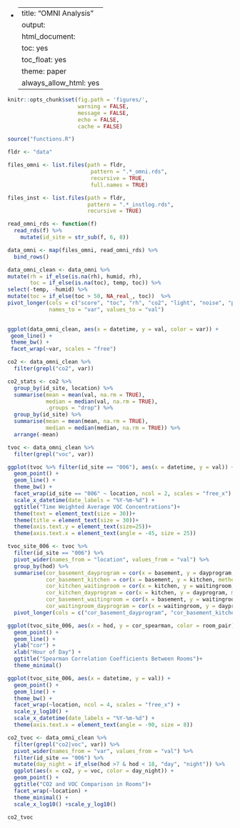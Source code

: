 +
---
title: "OMNI Analysis"
output: 
  html_document:
  toc: yes
toc_float: yes
theme: paper
always_allow_html: yes
---


```{r global_options, include=FALSE}
knitr::opts_chunk$set(fig.path = 'figures/',
                      warning = FALSE,
                      message = FALSE,
                      echo = FALSE,
                      cache = FALSE)
```


```{r}
source("functions.R")
```


```{r}
fldr <- "data"
```

```{r}
files_omni <- list.files(path = fldr,
                          pattern = ".*_omni.rds",
                          recursive = TRUE,
                          full.names = TRUE)

files_inst <- list.files(path = fldr,
                         pattern = ".*_instlog.rds",
                         recursive = TRUE)
```

```{r, cache = TRUE}
read_omni_rds <- function(f)
  read_rds(f) %>%
    mutate(id_site = str_sub(f, 6, 8))
```

```{r, cache = TRUE}
data_omni <- map(files_omni, read_omni_rds) %>%
  bind_rows()
```

```{r, cache=TRUE}
data_omni_clean <- data_omni %>%
mutate(rh = if_else(is.na(rh), humid, rh),
       toc = if_else(is.na(toc), temp, toc)) %>%
select(-temp, -humid) %>%
mutate(toc = if_else(toc > 50, NA_real_, toc))  %>%
pivot_longer(cols = c("score", "toc", "rh", "co2", "light", "noise", "pm25", "voc"),
             names_to = "var", values_to = "val")
 
```

```{r, include=FALSE, cache=TRUE}
ggplot(data_omni_clean, aes(x = datetime, y = val, color = var)) +
 geom_line() +
 theme_bw() +
 facet_wrap(~var, scales = "free")
```

```{r, cache=TRUE}
co2 <- data_omni_clean %>%
  filter(grepl("co2", var))
```

```{r, cache=TRUE}
co2_stats <- co2 %>%
  group_by(id_site, location) %>%
  summarise(mean = mean(val, na.rm = TRUE),
            median = median(val, na.rm = TRUE), 
            .groups = "drop") %>%
  group_by(id_site) %>% 
  summarise(mean = mean(mean, na.rm = TRUE),
            median = median(median, na.rm = TRUE)) %>%
  arrange(-mean)
```

```{r}
tvoc <- data_omni_clean %>%
  filter(grepl("voc", var))
```

```{r, fig.height= 25}
ggplot(tvoc %>% filter(id_site == "006"), aes(x = datetime, y = val)) +
  geom_point() +
  geom_line() +
  theme_bw() +
  facet_wrap(id_site == "006" ~ location, ncol = 2, scales = "free_x") +
  scale_x_datetime(date_labels = "%Y-%m-%d") +
  ggtitle("Time Weighted Average VOC Concentrations")+
  theme(text = element_text(size = 30))+
  theme(title = element_text(size = 30))+
  theme(axis.text.y = element_text(size=25))+
  theme(axis.text.x = element_text(angle = -45, size = 25))
```

```{r}
tvoc_site_006 <- tvoc %>%
  filter(id_site == "006") %>%
  pivot_wider(names_from = "location", values_from = "val") %>%
  group_by(hod) %>%
  summarise(cor_basement_dayprogram = cor(x = basement, y = dayprogram, method = "spearman", use = "na.or.complete"),
            cor_basement_kitchen = cor(x = basement, y = kitchen, method = "spearman", use = "na.or.complete"),
            cor_kitchen_waitingroom = cor(x = kitchen, y = waitingroom, method = "spearman", use = "na.or.complete"),
            cor_kitchen_dayprogram = cor(x = kitchen, y = dayprogram, method = "spearman", use = "na.or.complete"),
            cor_basement_waitingroom = cor(x = basement, y = waitingroom, method = "spearman", use = "na.or.complete"),
            cor_waitingroom_dayprogram = cor(x = waitingroom, y = dayprogram, method = "spearman", use = "na.or.complete")) %>%
  pivot_longer(cols = c("cor_basement_dayprogram", "cor_basement_kitchen", "cor_kitchen_waitingroom", "cor_kitchen_dayprogram","cor_basement_waitingroom", "cor_waitingroom_dayprogram"), names_to = "room_pair", values_to = "cor_spearman")
``` 

```{r}
ggplot(tvoc_site_006, aes(x = hod, y = cor_spearman, color = room_pair)) +
  geom_point() +
  geom_line() +
  ylab("cor") +
  xlab("Hour of Day") +
  ggtitle("Spearman Correlation Coefficients Between Rooms")+
  theme_minimal()
```


```{r}
ggplot(tvoc_site_006, aes(x = datetime, y = val)) +
  geom_point() +
  geom_line() +
  theme_bw() +
  facet_wrap(~location, ncol = 4, scales = "free_x") +
  scale_y_log10() +
  scale_x_datetime(date_labels = "%Y-%m-%d") +
  theme(axis.text.x = element_text(angle = -90, size = 8))
```

```{r}
co2_tvoc <- data_omni_clean %>%
  filter(grepl("co2|voc", var)) %>%
  pivot_wider(names_from = "var", values_from = "val") %>%
  filter(id_site == "006") %>%
  mutate(day_night = if_else(hod >7 & hod < 18, "day", "night")) %>%
  ggplot(aes(x = co2, y = voc, color = day_night)) +
  geom_point() +
  ggtitle("CO2 and VOC Comparison in Rooms")+
  facet_wrap(~location) +
  theme_minimal() +
  scale_x_log10() +scale_y_log10()

co2_tvoc
```




